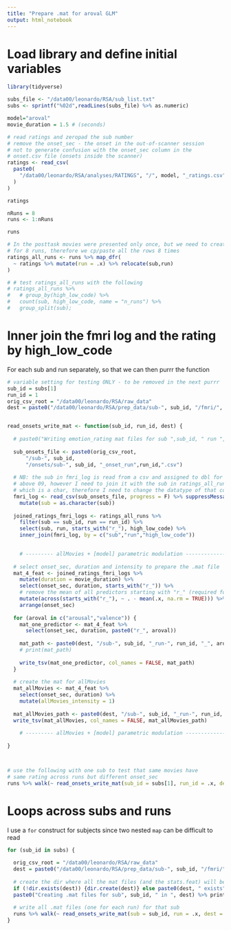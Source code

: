 ```yaml
---
title: "Prepare .mat for aroval GLM"
output: html_notebook
---
```


# Load library and define initial variables
```r
library(tidyverse)

subs_file <- "/data00/leonardo/RSA/sub_list.txt"
subs <- sprintf("%02d",readLines(subs_file) %>% as.numeric)

model="aroval"
movie_duration = 1.5 # (seconds)

# read ratings and zeropad the sub number
# remove the onset_sec - the onset in the out-of-scanner session
# not to generate confusion with the onset_sec column in the 
# onset.csv file (onsets inside the scanner)
ratings <- read_csv(
  paste0(
    "/data00/leonardo/RSA/analyses/RATINGS", "/", model, "_ratings.csv"
  )
)

ratings

nRuns = 8
runs <- 1:nRuns

runs

# In the posttask movies were presented only once, but we need to create .mat files
# for 8 runs, therefore we cp/paste all the rows 8 times
ratings_all_runs <- runs %>% map_dfr(
  ~ ratings %>% mutate(run = .x) %>% relocate(sub,run)
)

# # test ratings_all_runs with the following
# ratings_all_runs %>% 
#   # group_by(high_low_code) %>%
#   count(sub, high_low_code, name = "n_runs") %>% 
#   group_split(sub);

```


# Inner join the fmri log and the rating by high_low_code 
For each sub and run separately, so that we can then purrr the function

```r

# variable setting for testing ONLY - to be removed in the next purrr
sub_id = subs[1]
run_id = 1
orig_csv_root = "/data00/leonardo/RSA/raw_data"
dest = paste0("/data00/leonardo/RSA/prep_data/sub-", sub_id, "/fmri/", model)


read_onsets_write_mat <- function(sub_id, run_id, dest) {
  
  # paste0("Writing emotion_rating mat files for sub ",sub_id, " run ", run_id,"\n") %>% cat
  
  sub_onsets_file <- paste0(orig_csv_root,
      "/sub-", sub_id,
      "/onsets/sub-", sub_id, "_onset_run",run_id,".csv")
  
  # NB: the sub in fmri_log is read from a csv and assigned to dbl for numbers
  # above 09, however I need to join it with the sub in ratings_all_runs
  # which is a char, therefore I need to change the datatype of that column
  fmri_log <- read_csv(sub_onsets_file, progress = F) %>% suppressMessages() %>% 
    mutate(sub = as.character(sub))
  
  joined_ratings_fmri_logs <- ratings_all_runs %>% 
    filter(sub == sub_id, run == run_id) %>% 
    select(sub, run, starts_with("r_"), high_low_code) %>% 
    inner_join(fmri_log, by = c("sub","run","high_low_code"))

    
    # --------- allMovies + [model] parametric modulation ------------------------
  
  # select onset_sec, duration and intensity to prepare the .mat file
  mat_4_feat <- joined_ratings_fmri_logs %>% 
    mutate(duration = movie_duration) %>% 
    select(onset_sec, duration, starts_with("r_")) %>% 
    # remove the mean of all predictors starting with "r_" (required for parametric modulation)
    mutate(across(starts_with("r_"), ~ . - mean(.x, na.rm = TRUE))) %>% 
    arrange(onset_sec)
  
  for (aroval in c("arousal","valence")) {
    mat_one_predictor <- mat_4_feat %>% 
      select(onset_sec, duration, paste0("r_", aroval))
    
    mat_path <- paste0(dest, "/sub-", sub_id, "_run-", run_id, "_", aroval, "_rating.mat")
    # print(mat_path)
    
    write_tsv(mat_one_predictor, col_names = FALSE, mat_path)
  }
  
  # create the mat for allMovies
  mat_allMovies <- mat_4_feat %>% 
    select(onset_sec, duration) %>% 
    mutate(allMovies_intensity = 1)
  
  mat_allMovies_path <- paste0(dest, "/sub-", sub_id, "_run-", run_id, "_allMovies", ".mat")
  write_tsv(mat_allMovies, col_names = FALSE, mat_allMovies_path)
  
    # --------- allMovies + [model] parametric modulation ------------------------  
  
}



# use the following with one sub to test that same movies have
# same rating across runs but different onset_sec
runs %>% walk(~ read_onsets_write_mat(sub_id = subs[1], run_id = .x, dest = dest))

```


# Loops across subs and runs
I use a `for` construct for subjects since two nested `map` can be difficult to read 
```r

for (sub_id in subs) {
  
  orig_csv_root = "/data00/leonardo/RSA/raw_data"
  dest = paste0("/data00/leonardo/RSA/prep_data/sub-", sub_id, "/fmri/", model)
  
  # create the dir where all the mat files (and the stats.feat) will be stored
  if (!dir.exists(dest)) {dir.create(dest)} else paste0(dest, " exists")
  paste0("Creating .mat files for sub", sub_id, " in ", dest) %>% print
  
  # write all .mat files (one for each run) for that sub
  runs %>% walk(~ read_onsets_write_mat(sub = sub_id, run = .x, dest = dest))
}

```


























